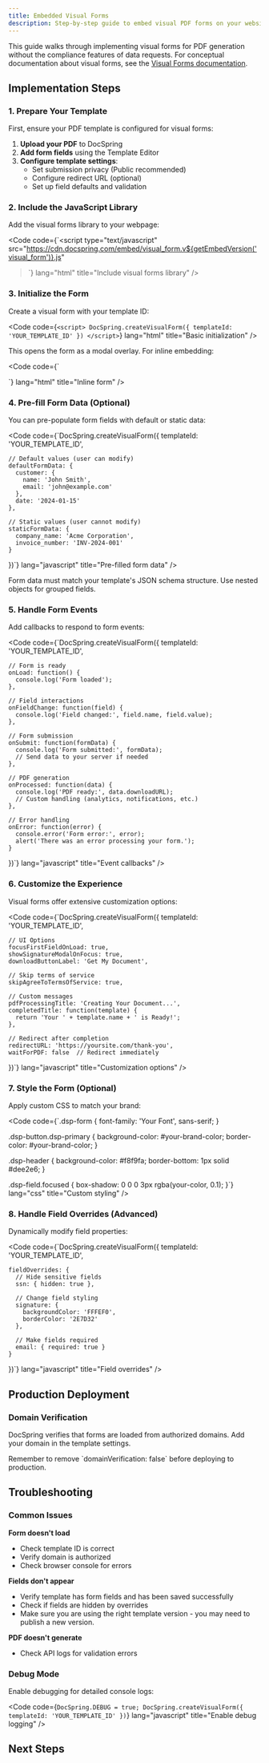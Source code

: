 ```yaml
---
title: Embedded Visual Forms
description: Step-by-step guide to embed visual PDF forms on your website
---
```



This guide walks through implementing visual forms for PDF generation without the compliance features of data requests. For conceptual documentation about visual forms, see the [Visual Forms documentation](/docs/forms/visual-forms/).

## Implementation Steps

### 1. Prepare Your Template

First, ensure your PDF template is configured for visual forms:

1. **Upload your PDF** to DocSpring
2. **Add form fields** using the Template Editor
3. **Configure template settings**:
   - Set submission privacy (Public recommended)
   - Configure redirect URL (optional)
   - Set up field defaults and validation

<LinkCard
  title="Template Editor Guide"
  href="/docs/template-editor/introduction/"
  description="Learn how to create and configure PDF templates"
/>

### 2. Include the JavaScript Library

Add the visual forms library to your webpage:

<Code
  code={`<script
    type="text/javascript"
    src="https://cdn.docspring.com/embed/visual_form.v${getEmbedVersion('visual_form')}.js"
></script>`}
  lang="html"
  title="Include visual forms library"
/>

### 3. Initialize the Form

Create a visual form with your template ID:

<Code
  code={`<script>
    DocSpring.createVisualForm({
      templateId: 'YOUR_TEMPLATE_ID'
    })
</script>`}
  lang="html"
  title="Basic initialization"
/>

This opens the form as a modal overlay. For inline embedding:

<Code code={`<div id="form-container"></div>

  <script>
    DocSpring.createVisualForm('#form-container', {
      templateId: 'YOUR_TEMPLATE_ID'
    })
</script>`} lang="html" title="Inline form" />

### 4. Pre-fill Form Data (Optional)

You can pre-populate form fields with default or static data:

<Code code={`DocSpring.createVisualForm({
    templateId: 'YOUR_TEMPLATE_ID',

    // Default values (user can modify)
    defaultFormData: {
      customer: {
        name: 'John Smith',
        email: 'john@example.com'
      },
      date: '2024-01-15'
    },

    // Static values (user cannot modify)
    staticFormData: {
      company_name: 'Acme Corporation',
      invoice_number: 'INV-2024-001'
    }

})`} lang="javascript" title="Pre-filled form data" />

<Aside type="note">
  Form data must match your template's JSON schema structure. Use nested objects
  for grouped fields.
</Aside>

### 5. Handle Form Events

Add callbacks to respond to form events:

<Code code={`DocSpring.createVisualForm({
    templateId: 'YOUR_TEMPLATE_ID',

    // Form is ready
    onLoad: function() {
      console.log('Form loaded');
    },

    // Field interactions
    onFieldChange: function(field) {
      console.log('Field changed:', field.name, field.value);
    },

    // Form submission
    onSubmit: function(formData) {
      console.log('Form submitted:', formData);
      // Send data to your server if needed
    },

    // PDF generation
    onProcessed: function(data) {
      console.log('PDF ready:', data.downloadURL);
      // Custom handling (analytics, notifications, etc.)
    },

    // Error handling
    onError: function(error) {
      console.error('Form error:', error);
      alert('There was an error processing your form.');
    }

})`} lang="javascript" title="Event callbacks" />

### 6. Customize the Experience

Visual forms offer extensive customization options:

<Code code={`DocSpring.createVisualForm({
    templateId: 'YOUR_TEMPLATE_ID',

    // UI Options
    focusFirstFieldOnLoad: true,
    showSignatureModalOnFocus: true,
    downloadButtonLabel: 'Get My Document',

    // Skip terms of service
    skipAgreeToTermsOfService: true,

    // Custom messages
    pdfProcessingTitle: 'Creating Your Document...',
    completedTitle: function(template) {
      return 'Your ' + template.name + ' is Ready!';
    },

    // Redirect after completion
    redirectURL: 'https://yoursite.com/thank-you',
    waitForPDF: false  // Redirect immediately

})`} lang="javascript" title="Customization options" />

### 7. Style the Form (Optional)

Apply custom CSS to match your brand:

<Code code={`.dsp-form {
    font-family: 'Your Font', sans-serif;
  }

.dsp-button.dsp-primary {
background-color: #your-brand-color;
border-color: #your-brand-color;
}

.dsp-header {
background-color: #f8f9fa;
border-bottom: 1px solid #dee2e6;
}

.dsp-field.focused {
box-shadow: 0 0 0 3px rgba(your-color, 0.1);
}`} lang="css" title="Custom styling" />

### 8. Handle Field Overrides (Advanced)

Dynamically modify field properties:

<Code code={`DocSpring.createVisualForm({
    templateId: 'YOUR_TEMPLATE_ID',

    fieldOverrides: {
      // Hide sensitive fields
      ssn: { hidden: true },

      // Change field styling
      signature: {
        backgroundColor: 'FFFEF0',
        borderColor: '2E7D32'
      },

      // Make fields required
      email: { required: true }
    }

})`} lang="javascript" title="Field overrides" />

## Production Deployment

### Domain Verification

DocSpring verifies that forms are loaded from authorized domains.
Add your domain in the template settings.

<Aside type="caution">
  Remember to remove `domainVerification: false` before deploying to production.
</Aside>

## Troubleshooting

### Common Issues

**Form doesn't load**

- Check template ID is correct
- Verify domain is authorized
- Check browser console for errors

**Fields don't appear**

- Verify template has form fields and has been saved successfully
- Check if fields are hidden by overrides
- Make sure you are using the right template version - you may need to publish a new version.

**PDF doesn't generate**

- Check API logs for validation errors

### Debug Mode

Enable debugging for detailed console logs:

<Code
  code={`DocSpring.DEBUG = true;
DocSpring.createVisualForm({
    templateId: 'YOUR_TEMPLATE_ID'
})`}
  lang="javascript"
  title="Enable debug logging"
/>

## Next Steps

<LinkCard
  title="Visual Forms JavaScript API Reference"
  href="/docs/forms/js-libraries/visual-forms-js/"
  description="Complete API reference with all options and callbacks"
/>

<LinkCard
  title="Visual Forms Documentation"
  href="/docs/forms/visual-forms/"
  description="Learn about visual forms and how they work"
/>

<LinkCard
  title="Data Requests Guide"
  href="/docs/guides/embedded-forms/embedded-data-requests/"
  description="When you need legally binding signatures with compliance"
/>

<LinkCard
  title="Visual Forms Changelog"
  href="/docs/changelogs/visual-forms-js/"
  description="Changelog entries for the Visual Forms JavaScript library"
/>
